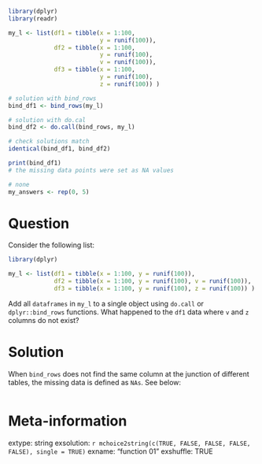 ```r
library(dplyr)
library(readr)

my_l <- list(df1 = tibble(x = 1:100, 
                          y = runif(100)),
             df2 = tibble(x = 1:100, 
                          y = runif(100), 
                          v = runif(100)),
             df3 = tibble(x = 1:100, 
                          y = runif(100), 
                          z = runif(100)) )

# solution with bind_rows
bind_df1 <- bind_rows(my_l)

# solution with do.cal
bind_df2 <- do.call(bind_rows, my_l)

# check solutions match
identical(bind_df1, bind_df2)

print(bind_df1)
# the missing data points were set as NA values
```

```r
# none
my_answers <- rep(0, 5)
```

Question
========

Consider the following list:

```r
library(dplyr)

my_l <- list(df1 = tibble(x = 1:100, y = runif(100)),
             df2 = tibble(x = 1:100, y = runif(100), v = runif(100)),
             df3 = tibble(x = 1:100, y = runif(100), z = runif(100)) )
```

Add all `dataframes` in `my_l` to a single object using `do.call` or `dplyr::bind_rows` functions. What happened to the `df1` data where `v` and `z` columns do not exist?


Solution
================

When `bind_rows` does not find the same column at the junction of different tables, the missing data is defined as `NAs`. See below:

```r
```


Meta-information
================
extype: string
exsolution: `r mchoice2string(c(TRUE, FALSE, FALSE, FALSE, FALSE), single = TRUE)`
exname: "function 01"
exshuffle: TRUE

